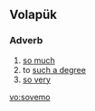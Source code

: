 ==Volapük==

===Adverb===
{{head|vo|adverb}}

# [[so much]]
# to [[such a degree]]
# [[so very]]

[[vo:sovemo]]